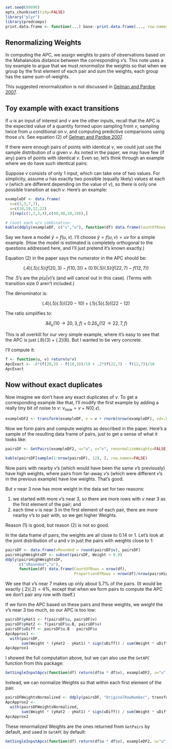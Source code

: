 ```r
set.seed(89890)
opts_chunk$set(tidy=FALSE)
library("plyr")
library(predcomps)
print.data.frame <- function(...) base::print.data.frame(..., row.names=FALSE)
```

## Renormalizing Weights

In computing the APC, we assign weights to pairs of observations based on the Mahalanobis distance between the corresponding $v$'s. This note uses a toy example to argue that we must *renormalize* the weights so that when we group by the first element of each pair and sum the weights, each group has the same sum-of-weights.

This suggested renormalization is not discussed in [Gelman and Pardoe 2007](http://onlinelibrary.wiley.com/doi/10.1111/j.1467-9531.2007.00181.x/abstract).

## Toy example with exact transitions

If $u$ is an input of interest and $v$ are the other inputs, recall that the APC is the expected value of a quantity formed upon sampling from $v$, sampling twice from $u$ conditional on $v$, and computing predictive comparisons using those $u$'s. See equation (2) of [Gelman and Pardoe 2007](http://onlinelibrary.wiley.com/doi/10.1111/j.1467-9531.2007.00181.x/abstract).

If there were enough pairs of points with identical $v$, we could just use the sample distribution of $u$ given $v$. As noted in the paper, we may have few (if any) pairs of points with identical $v$. Even so, let's think through an example where we do have such identical pairs:

Suppose $v$ consists of only 1 input, which can take one of two values. For simplicity, assume $u$ has exactly two possible (equally likely) values at each $v$ (which are different depending on the value of $v$), so there is only one possible transition at each $v$. Here's an example:

```r
exampleDF <- data.frame(
  v=c(3,3,7,7),  
  u=c(10,20,12,22) 
  )[rep(c(1,2,3,4),c(40,40,10,10)),]
```

```r
# Count each u/v combination:
kable(ddply(exampleDF, c("v","u"), function(df) data.frame(CountOfRows = nrow(df))))
```

Say we have a model $\hat{y} = f(u,v)$. I'll choose $\hat{y} = f(u,v) = uv$ for a simple example. (How the model is estimated is completely orthogonal to the questions addressed here, and I'll just pretend it's known exactly.)

Equation (2) in the paper says the numerator in the APC should be:

$$(.4)(.5)(.5)(f(20,3) - f(10, 3)) + (0.1)(.5)(.5)(f(22,7) - f(12,7)) $$

The .5's are the $p(u|v)$'s (and will cancel out in this case). (Terms with transition size 0 aren't included.)

The denominator is:

$$(.4)(.5)(.5)((20 - 10) + (.1)(.5)(.5)((22 - 12)$$

The ratio simplifies to:

$$.8 \delta_u(10 \rightarrow 20, 3, f) + 0.2 \delta_u(12 \rightarrow 22, 7, f)$$

This is all overkill for our very simple example, where it's easy to see that the APC is just $(.8)(3) + (.2)(6)$. But I wanted to be very concrete.

I'll compute it:

```r
f <- function(u, v) return(u*v)
ApcExact <- .8*(f(20,3) - f(10,3))/10 + .2*(f(22,7) - f(12,7))/10
ApcExact
```

## Now without exact duplicates

Now imagine we don't have any exact duplicates of $v$. To get a corresponding example like that, I'll modify the first example by adding a really tiny bit of noise to $v$: $v_{new} = v + N(0,\epsilon)$.

```r
exampleDF2 <- transform(exampleDF, v = v + rnorm(nrow(exampleDF), sd=.001))
```

Now we form pairs and compute weights as described in the paper. Here's a sample of the resulting data frame of pairs, just to get a sense of what it looks like:

```r
pairsDF <- GetPairs(exampleDF2, u="u", v="v", renormalizeWeights=FALSE)
```

```r
kable(pairsDF[sample(1:nrow(pairsDF), 12), ], row.names=FALSE)
```

Now pairs with nearby $v$'s (which would have been the same $v$'s previously) have high weights, where pairs from far-away $v$'s (which were different $v$'s in the previous example) have low weights. That's good.

But $v$ near 3 now has more weight in the data set for two reasons:

1. we started with more $v$'s near 3, so there are more rows with $v$ near 3 as the first element of the pair; and
2. each time $v$ is near $3$ in the first element of each pair, there are more nearby $v$'s to pair with, so we get higher Weights.

Reason (1) is good, but reason (2) is not so good.

In the data frame of pairs, the weights are all close to 0.14 or 1. Let's look at the joint distribution of $u$ and $v$ in just the pairs with weights close to 1:

```r
pairsDF <- data.frame(vRounded = round(pairsDF$v), pairsDF)
pairsHighWeightsDF <- subset(pairsDF, Weight > 0.9)
ddply(pairsHighWeightsDF,
      c("vRounded","u"), 
      function(df) data.frame(CountOfRows = nrow(df),
                              ProportionOfRows = nrow(df)/nrow(pairsHighWeightsDF)))
```

We see that $v$'s near 7 makes up only about 5.7% of the pairs. (It would be exactly $(.2)(.2) = 4$%, except that when we form pairs to compute the APC we don't pair any row with itself.)

If we form the APC based on these pairs and these weights, we weight the $v$'s near 3 too much, so our APC is too low:

```r
pairsDF$yHat1 <- f(pairsDF$u, pairsDF$v)
pairsDF$yHat2 <- f(pairsDF$u.B, pairsDF$v)
pairsDF$uDiff <- pairsDF$u.B - pairsDF$u
ApcApprox1 <- 
  with(pairsDF,
       sum(Weight * (yHat2 - yHat1) * sign(uDiff)) / sum(Weight * uDiff * sign(uDiff)))
ApcApprox1
```

I showed the full computation above, but we can also use the ```GetAPC``` function from this package:

```r
GetSingleInputApcs(function(df) return(df$u * df$v), exampleDF2, u="u", v="v", renormalizeWeights=FALSE)$PerUnitInput.Signed
```

Instead, we can normalize Weights so that within each first element of the pair. 

```r
pairsDFWeightsNormalized <- ddply(pairsDF, "OriginalRowNumber", transform, Weight = Weight/sum(Weight))
ApcApprox2 <- 
  with(pairsDFWeightsNormalized, 
       sum(Weight * (yHat2 - yHat1) * sign(uDiff)) / sum(Weight * uDiff * sign(uDiff)))
ApcApprox2
```

These renormalized Weights are the ones returned from ```GetPairs``` by default, and used in ```GetAPC``` by default:

```r
GetSingleInputApcs(function(df) return(df$u * df$v), exampleDF2, u="u", v="v", renormalizeWeights=TRUE)$PerUnitInput.Signed
```


